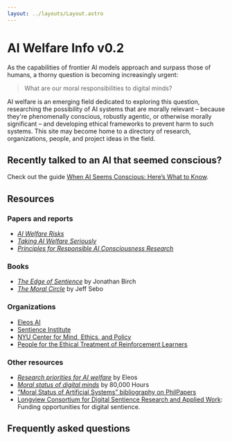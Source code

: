 ```yaml
---
layout: ../layouts/Layout.astro
---
```


# AI Welfare Info <span class="font-normal">v0.2</span>

As the capabilities of frontier AI models approach and surpass those of humans, a thorny question is becoming increasingly urgent:

<div class="text-2xl font-bold">

> What are our moral responsibilities to digital minds?

</div>

AI welfare is an emerging field dedicated to exploring this question, researching the possibility of AI systems that are morally relevant – because they're phenomenally conscious, robustly agentic, or otherwise morally significant – and developing ethical frameworks to prevent harm to such systems. This site may become home to a directory of research, organizations, people, and project ideas in the field.


<div class="flex flex-row flex-wrap gap-2">
    <DiscordButton />
    <FeedbackButton />
</div>

## Recently talked to an AI that seemed conscious?

Check out the guide [When AI Seems Conscious: Here’s What to Know](https://whenaiseemsconscious.org/).

## Resources

### Papers and reports

- [*AI Welfare Risks*](https://link.springer.com/article/10.1007/s11098-025-02343-7)
- [*Taking AI Welfare Seriously*](https://arxiv.org/abs/2411.00986)
- [*Principles for Responsible AI Consciousness Research*](https://arxiv.org/abs/2501.07290)

### Books

* [*The Edge of Sentience*](https://www.edgeofsentience.com/) by Jonathan Birch
* [*The Moral Circle*](https://en.wikipedia.org/wiki/The_Moral_Circle) by Jeff Sebo

### Organizations

* [Eleos AI](https://eleosai.org/)
* [Sentience Institute](https://www.sentienceinstitute.org/)
* [NYU Center for Mind, Ethics, and Policy](https://sites.google.com/nyu.edu/mindethicspolicy/home)
* [People for the Ethical Treatment of Reinforcement Learners](http://petrl.org/)

### Other resources

- [*Research priorities for AI welfare*](https://eleosai.org/post/research-priorities-for-ai-welfare/) by Eleos
- [*Moral status of digital minds*](https://80000hours.org/problem-profiles/moral-status-digital-minds/) by 80,000 Hours
- [“Moral Status of Artificial Systems” bibliography on PhilPapers](https://philpapers.org/browse/moral-status-of-artificial-systems)
- [Longview Consortium for Digital Sentience Research and Applied Work](https://www.longview.org/digital-sentience-consortium/): Funding opportunities for digital sentience.

## Frequently asked questions


<FAQs client:load/>
